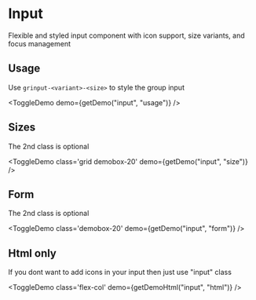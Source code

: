 <script lang="ts">

</script>

# Input 

Flexible and styled input component with icon support, size variants, and focus management

## Usage

Use `grinput-<variant>-<size>` to style the group input

<ToggleDemo  demo={getDemo("input", "usage")} />

## Sizes

The 2nd class is optional

<ToggleDemo class='grid demobox-20' demo={getDemo("input", "size")} />

## Form

The 2nd class is optional

<ToggleDemo class='demobox-20' demo={getDemo("input", "form")} />

## Html only

If you dont want to add icons in your input then just use "input" class

<ToggleDemo class='flex-col' demo={getDemoHtml("input", "html")} />
